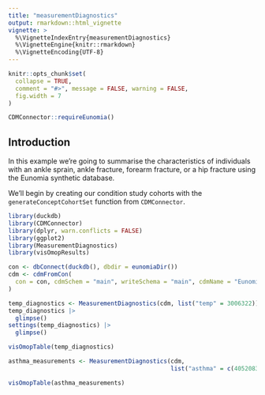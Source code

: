 ```yaml
---
title: "measurementDiagnostics"
output: rmarkdown::html_vignette
vignette: >
  %\VignetteIndexEntry{measurementDiagnostics}
  %\VignetteEngine{knitr::rmarkdown}
  %\VignetteEncoding{UTF-8}
---
```


```r
knitr::opts_chunk$set(
  collapse = TRUE,
  comment = "#>", message = FALSE, warning = FALSE,
  fig.width = 7
)

CDMConnector::requireEunomia()
```

## Introduction
In this example we're going to summarise the characteristics of individuals with an ankle sprain, ankle fracture, forearm fracture, or a hip fracture using the Eunomia synthetic database. 

We'll begin by creating our condition study cohorts with the `generateConceptCohortSet` function from `CDMConnector`. 

```r
library(duckdb)
library(CDMConnector)
library(dplyr, warn.conflicts = FALSE)
library(ggplot2)
library(MeasurementDiagnostics)
library(visOmopResults)

con <- dbConnect(duckdb(), dbdir = eunomiaDir())
cdm <- cdmFromCon(
  con = con, cdmSchem = "main", writeSchema = "main", cdmName = "Eunomia"
)
```

```r
temp_diagnostics <- MeasurementDiagnostics(cdm, list("temp" = 3006322))
temp_diagnostics |> 
  glimpse()
settings(temp_diagnostics) |> 
  glimpse()

visOmopTable(temp_diagnostics)
```


```r
asthma_measurements <- MeasurementDiagnostics(cdm, 
                                              list("asthma" = c(4052083, 4133840, 3011505)))

visOmopTable(asthma_measurements)
```
